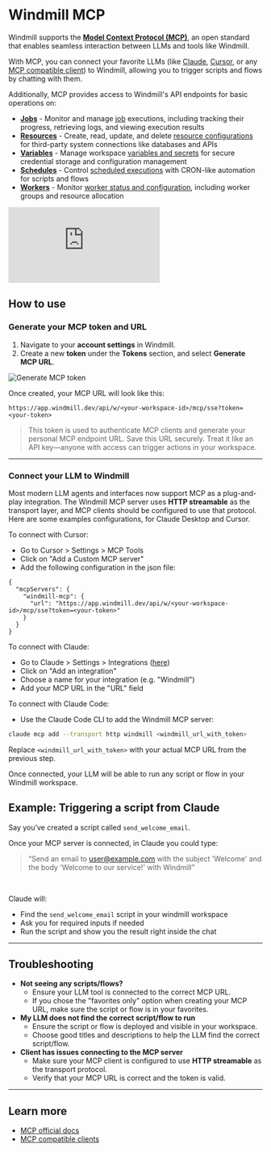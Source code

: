 # Windmill MCP

Windmill supports the [**Model Context Protocol (MCP)**](https://modelcontextprotocol.io/introduction), an open standard that enables seamless interaction between LLMs and tools like Windmill.

With MCP, you can connect your favorite LLMs (like [Claude](https://claude.ai/download), [Cursor](https://www.cursor.com), or any [MCP compatible client](https://modelcontextprotocol.io/clients)) to Windmill, allowing you to trigger scripts and flows by chatting with them.

Additionally, MCP provides access to Windmill's API endpoints for basic operations on:
- **[Jobs](../20_jobs/index.mdx)** - Monitor and manage [job](../20_jobs/index.mdx) executions, including tracking their progress, retrieving logs, and viewing execution results
- **[Resources](../3_resources_and_types/index.mdx)** - Create, read, update, and delete [resource configurations](../3_resources_and_types/index.mdx) for third-party system connections like databases and APIs
- **[Variables](../2_variables_and_secrets/index.mdx)** - Manage workspace [variables and secrets](../2_variables_and_secrets/index.mdx) for secure credential storage and configuration management  
- **[Schedules](../1_scheduling/index.mdx)** - Control [scheduled executions](../1_scheduling/index.mdx) with CRON-like automation for scripts and flows
- **[Workers](../9_worker_groups/index.mdx)** - Monitor [worker status and configuration](../9_worker_groups/index.mdx), including worker groups and resource allocation

<iframe
	style={{ aspectRatio: '16/9' }}
	src="https://www.youtube.com/embed/De77j1T3gRs"
	title="Windmill MCP"
	frameBorder="0"
	allow="accelerometer; autoplay; clipboard-write; encrypted-media; gyroscope; picture-in-picture; web-share"
	allowFullScreen
	className="border-2 rounded-lg object-cover w-full dark:border-gray-800"
></iframe>

## How to use

### Generate your MCP token and URL

1. Navigate to your **account settings** in Windmill.
2. Create a new **token** under the **Tokens** section, and select **Generate MCP URL**.

![Generate MCP token](./user_settings.png 'Generate MCP token')

Once created, your MCP URL will look like this:

```
https://app.windmill.dev/api/w/<your-workspace-id>/mcp/sse?token=<your-token>
```

> This token is used to authenticate MCP clients and generate your personal MCP endpoint URL. Save this URL securely. Treat it like an API key—anyone with access can trigger actions in your workspace.

---

### Connect your LLM to Windmill

Most modern LLM agents and interfaces now support MCP as a plug-and-play integration. The Windmill MCP server uses **HTTP streamable** as the transport layer, and MCP clients should be configured to use that protocol. Here are some examples configurations, for Claude Desktop and Cursor.

To connect with Cursor:

  - Go to Cursor > Settings > MCP Tools
  - Click on "Add a Custom MCP server"
  - Add the following configuration in the json file:

```
{
  "mcpServers": {
    "windmill-mcp": {
      "url": "https://app.windmill.dev/api/w/<your-workspace-id>/mcp/sse?token=<your-token>"
    }
  }
}
```

To connect with Claude:

- Go to Claude > Settings > Integrations ([here](https://claude.ai/settings/integrations))
- Click on "Add an integration"
- Choose a name for your integration (e.g. "Windmill")
- Add your MCP URL in the "URL" field

To connect with Claude Code:

- Use the Claude Code CLI to add the Windmill MCP server:

```bash
claude mcp add --transport http windmill <windmill_url_with_token>
```

Replace `<windmill_url_with_token>` with your actual MCP URL from the previous step.

Once connected, your LLM will be able to run any script or flow in your Windmill workspace.

## Example: Triggering a script from Claude

Say you’ve created a script called `send_welcome_email`.

Once your MCP server is connected, in Claude you could type:

> “Send an email to user@example.com with the subject 'Welcome' and the body 'Welcome to our service!' with Windmill”
<br/>

Claude will:

- Find the `send_welcome_email` script in your windmill workspace
- Ask you for required inputs if needed
- Run the script and show you the result right inside the chat

---

## Troubleshooting

- **Not seeing any scripts/flows?**
  - Ensure your LLM tool is connected to the correct MCP URL.
  - If you chose the "favorites only" option when creating your MCP URL, make sure the script or flow is in your favorites.
- **My LLM does not find the correct script/flow to run**
  - Ensure the script or flow is deployed and visible in your workspace.
  - Choose good titles and descriptions to help the LLM find the correct script/flow.
- **Client has issues connecting to the MCP server**
  - Make sure your MCP client is configured to use **HTTP streamable** as the transport protocol.
  - Verify that your MCP URL is correct and the token is valid.

---

## Learn more

- [MCP official docs](https://modelcontextprotocol.io/introduction)
- [MCP compatible clients](https://modelcontextprotocol.io/clients)